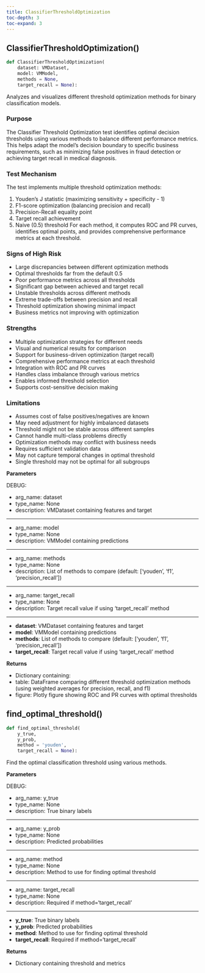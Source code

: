 ```yaml
---
title: ClassifierThresholdOptimization
toc-depth: 3
toc-expand: 3
---
```


## ClassifierThresholdOptimization[()]{.muted}

```python
def ClassifierThresholdOptimization(
    dataset: VMDataset,
    model: VMModel,
    methods = None,
    target_recall = None):
```

Analyzes and visualizes different threshold optimization methods for binary classification models.

### Purpose

The Classifier Threshold Optimization test identifies optimal decision thresholds using various methods to balance different performance metrics. This helps adapt the model's decision boundary to specific business requirements, such as minimizing false positives in fraud detection or achieving target recall in medical diagnosis.

### Test Mechanism

The test implements multiple threshold optimization methods:

1. Youden's J statistic (maximizing sensitivity + specificity - 1)
1. F1-score optimization (balancing precision and recall)
1. Precision-Recall equality point
1. Target recall achievement
1. Naive (0.5) threshold For each method, it computes ROC and PR curves, identifies optimal points, and provides comprehensive performance metrics at each threshold.

### Signs of High Risk

- Large discrepancies between different optimization methods
- Optimal thresholds far from the default 0.5
- Poor performance metrics across all thresholds
- Significant gap between achieved and target recall
- Unstable thresholds across different methods
- Extreme trade-offs between precision and recall
- Threshold optimization showing minimal impact
- Business metrics not improving with optimization

### Strengths

- Multiple optimization strategies for different needs
- Visual and numerical results for comparison
- Support for business-driven optimization (target recall)
- Comprehensive performance metrics at each threshold
- Integration with ROC and PR curves
- Handles class imbalance through various metrics
- Enables informed threshold selection
- Supports cost-sensitive decision making

### Limitations

- Assumes cost of false positives/negatives are known
- May need adjustment for highly imbalanced datasets
- Threshold might not be stable across different samples
- Cannot handle multi-class problems directly
- Optimization methods may conflict with business needs
- Requires sufficient validation data
- May not capture temporal changes in optimal threshold
- Single threshold may not be optimal for all subgroups

**Parameters**

DEBUG:

- arg_name: dataset
- type_name: None
- description: VMDataset containing features and target

______________________________________________________________________

- arg_name: model
- type_name: None
- description: VMModel containing predictions

______________________________________________________________________

- arg_name: methods
- type_name: None
- description: List of methods to compare (default: ['youden', 'f1', 'precision_recall'])

______________________________________________________________________

- arg_name: target_recall
- type_name: None
- description: Target recall value if using 'target_recall' method

______________________________________________________________________

- **dataset**: VMDataset containing features and target
- **model**: VMModel containing predictions
- **methods**: List of methods to compare (default: ['youden', 'f1', 'precision_recall'])
- **target_recall**: Target recall value if using 'target_recall' method

**Returns**

- Dictionary containing:
- table: DataFrame comparing different threshold optimization methods (using weighted averages for precision, recall, and f1)
- figure: Plotly figure showing ROC and PR curves with optimal thresholds

## find_optimal_threshold[()]{.muted}

```python
def find_optimal_threshold(
    y_true,
    y_prob,
    method = 'youden',
    target_recall = None):
```

Find the optimal classification threshold using various methods.

**Parameters**

DEBUG:

- arg_name: y_true
- type_name: None
- description: True binary labels

______________________________________________________________________

- arg_name: y_prob
- type_name: None
- description: Predicted probabilities

______________________________________________________________________

- arg_name: method
- type_name: None
- description: Method to use for finding optimal threshold

______________________________________________________________________

- arg_name: target_recall
- type_name: None
- description: Required if method='target_recall'

______________________________________________________________________

- **y_true**: True binary labels
- **y_prob**: Predicted probabilities
- **method**: Method to use for finding optimal threshold
- **target_recall**: Required if method='target_recall'

**Returns**

- Dictionary containing threshold and metrics
